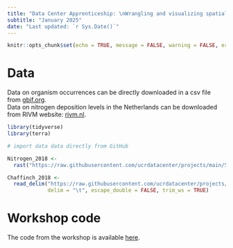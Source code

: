 ```yaml
---
title: "Data Center Apprenticeship: \nWrangling and visualizing spatial data in R"
subtitle: "January 2025" 
date: "Last updated: `r Sys.Date()`"
---
```


```r
knitr::opts_chunk$set(echo = TRUE, message = FALSE, warning = FALSE, error = FALSE)
```

# Data

Data on organism occurrences can be directly downloaded in a csv file from [gbif.org](https://www.gbif.org/).\
Data on nitrogen deposition levels in the Netherlands can be downloaded from RIVM website: [rivm.nl](https://www.rivm.nl/gcn-gdn-kaarten/depositiekaarten/cijfers-achter-depositiekaarten/gdn-depositiebestanden-achterliggende-jaren).

```r
library(tidyverse)
library(terra)

# import data data directly from GitHub

Nitrogen_2018 <- 
  rast("https://raw.githubusercontent.com/ucrdatacenter/projects/main/SCIENVI201/2022h1/Data/nitrogen/depo_ntot_2018.asc")

Chaffinch_2018 <- 
  read_delim("https://raw.githubusercontent.com/ucrdatacenter/projects/main/SCIENVI201/2022h1/Data/chaffinch/chaffinch_2018.csv",
             delim = "\t", escape_double = FALSE, trim_ws = TRUE)

```

# Workshop code

The code from the workshop is available [here](https://github.com/ucrdatacenter/projects/blob/main/apprenticeship/2024h1/7_spatial/spatial_code.R).
